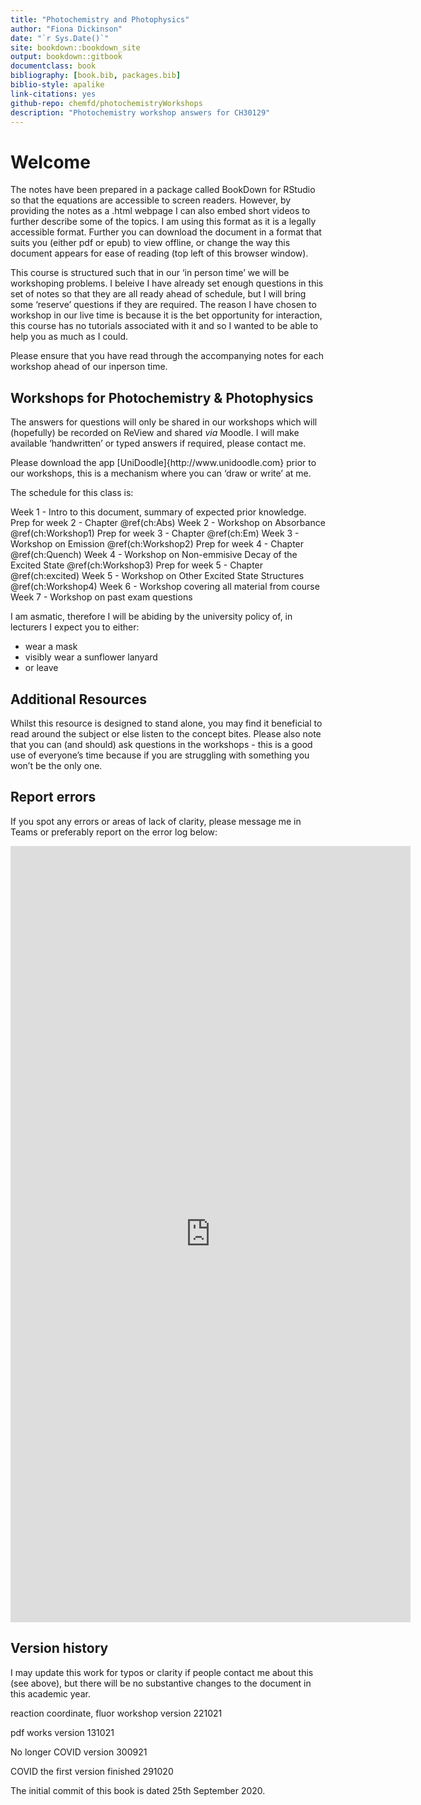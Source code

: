 ```yaml
--- 
title: "Photochemistry and Photophysics"
author: "Fiona Dickinson"
date: "`r Sys.Date()`"
site: bookdown::bookdown_site
output: bookdown::gitbook
documentclass: book
bibliography: [book.bib, packages.bib]
biblio-style: apalike
link-citations: yes
github-repo: chemfd/photochemistryWorkshops
description: "Photochemistry workshop answers for CH30129"
---
```

# Welcome 

The notes have been prepared in a package called BookDown for RStudio so that the equations are accessible to screen readers. However, by providing the notes as a .html webpage I can also embed short videos to further describe some of the topics. I am using this format as it is a legally accessible format. Further you can download the document in a format that suits you (either pdf or epub) to view offline, or change the way this document appears for ease of reading (top left of this browser window).

This course is structured such that in our 'in person time' we will be workshoping problems. I beleive I have already set enough questions in this set of notes so that they are all ready ahead of schedule, but I will bring some 'reserve' questions if they are required. The reason I have chosen to workshop in our live time is because it is the bet opportunity for interaction, this course has no tutorials associated with it and so I wanted to be able to help you as much as I could.

Please ensure that you have read through the accompanying notes for each workshop ahead of our inperson time.

## Workshops for Photochemistry & Photophysics

The answers for questions will only be shared in our workshops which will (hopefully) be recorded on ReView and shared *via* Moodle. I will make available 'handwritten' or typed answers if required, please contact me.

Please download the app [UniDoodle]{http://www.unidoodle.com} prior to our workshops, this is a mechanism where you can 'draw or write' at me.

The schedule for this class is:

Week 1 - Intro to this document, summary of expected prior knowledge.
Prep for week 2 - Chapter \@ref(ch:Abs)
Week 2 - Workshop on Absorbance \@ref(ch:Workshop1)
Prep for week 3 - Chapter \@ref(ch:Em)
Week 3 - Workshop on Emission \@ref(ch:Workshop2)
Prep for week 4 - Chapter \@ref(ch:Quench)
Week 4 - Workshop on Non-emmisive Decay of the Excited State \@ref(ch:Workshop3)
Prep for week 5 - Chapter \@ref(ch:excited)
Week 5 - Workshop on Other Excited State Structures \@ref(ch:Workshop4)
Week 6 - Workshop covering all material from course
Week 7 - Workshop on past exam questions

I am asmatic, therefore I will be abiding by the university policy of, in lecturers I expect you to either:

- wear a mask
- visibly wear a sunflower lanyard
- or leave

## Additional Resources {#sec:AddnRes}

Whilst this resource is designed to stand alone, you may find it beneficial to read around the subject or else listen to the concept bites. Please also note that you can (and should) ask questions in the workshops - this is a good use of everyone's time because if you are struggling with something you won't be the only one.

## Report errors

If you spot any errors or areas of lack of clarity, please message me in Teams or preferably report on the error log below:

<iframe src="https://docs.google.com/forms/d/e/1FAIpQLSc83b-C0FsgDr5eQxvT-2NWwEtvOEwYU1WbLE4j53wWfUDIXQ/viewform?embedded=true" width="640" height="1242" frameborder="0" marginheight="0" marginwidth="0">Loading…</iframe>

## Version history {-}
I may update this work for typos or clarity if people contact me about this (see above), but there will be no substantive changes to the document in this academic year.

reaction coordinate, fluor workshop version 221021

pdf works version 131021

No longer COVID version 300921

COVID the first version finished 291020

The initial commit of this book is dated 25th September 2020.

